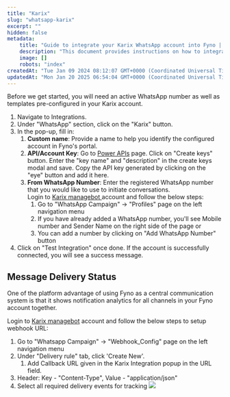 ```yaml
---
title: "Karix"
slug: "whatsapp-karix"
excerpt: ""
hidden: false
metadata:
    title: "Guide to integrate your Karix WhatsApp account into Fyno | Fyno Documentation"
    description: "This document provides instructions on how to integrate WhatsApp with the Karix account and set up message delivery status tracking using a Webhook URL in Fyno."
    image: []
    robots: "index"
createdAt: "Tue Jan 09 2024 08:12:07 GMT+0000 (Coordinated Universal Time)"
updatedAt: "Mon Jan 20 2025 06:54:04 GMT+0000 (Coordinated Universal Time)"
---
```


Before we get started, you will need an active WhatsApp number as well as templates pre-configured in your Karix account.

1. Navigate to Integrations.
2. Under "WhatsApp" section, click on the "Karix" button.
3. In the pop-up, fill in:
    1. **Custom name**: Provide a name to help you identify the configured account in Fyno's portal.
    2. **API/Account Key**: Go to [Power APIs](https://karix.solutions/lounge/sign_in.php) page. Click on "Create keys" button. Enter the "key name" and "description" in the create keys modal and save. Copy the API key generated by clicking on the "eye" button and add it here.
    3. **From WhatsApp Number**: Enter the registered WhatsApp number that you would like to use to initiate conversations.  
       Login to [Karix managebot ](https://managebot.karix.solutions/bot_builder_gui/#/login)account and follow the below steps:
        1. Go to "WhatsApp Campaign" -> "Profiles" page on the left navigation menu
        2. If you have already added a WhatsApp number, you'll see Mobile number and Sender Name on the right side of the page or
        3. You can add a number by clicking on "Add WhatsApp Number" button
4. Click on "Test Integration" once done. If the account is successfully connected, you will see a success message.

## Message Delivery Status

One of the platform advantage of using Fyno as a central communication system is that it shows notification analytics for all channels in your Fyno account together.

Login to [Karix managebot](https://managebot.karix.solutions/bot_builder_gui/#/login) account and follow the below steps to setup webhook URL:

1. Go to "Whatsapp Campaign" -> "Webhook_Config" page on the left navigation menu
2. Under "Delivery rule" tab, click 'Create New'.
    1. Add Callback URL given in the Karix Integration popup in the URL field.
3. Header: Key - "Content-Type", Value - "application/json"
4. Select all required delivery events for tracking
   ![](/images/whatsapp_karix_callback.png)
